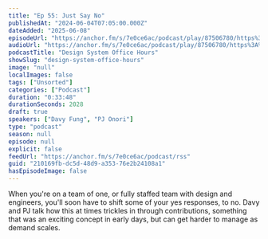 ```yaml
---
title: "Ep 55: Just Say No"
publishedAt: "2024-06-04T07:05:00.000Z"
dateAdded: "2025-06-08"
episodeUrl: "https://anchor.fm/s/7e0ce6ac/podcast/play/87506780/https%3A%2F%2Fd3ctxlq1ktw2nl.cloudfront.net%2Fstaging%2F2024-5-2%2F379482756-44100-2-e969b62c54a7a.m4a"
audioUrl: "https://anchor.fm/s/7e0ce6ac/podcast/play/87506780/https%3A%2F%2Fd3ctxlq1ktw2nl.cloudfront.net%2Fstaging%2F2024-5-2%2F379482756-44100-2-e969b62c54a7a.m4a"
podcastTitle: "Design System Office Hours"
showSlug: "design-system-office-hours"
image: "null"
localImages: false
tags: ["Unsorted"]
categories: ["Podcast"]
duration: "0:33:48"
durationSeconds: 2028
draft: true
speakers: ["Davy Fung", "PJ Onori"]
type: "podcast"
season: null
episode: null
explicit: false
feedUrl: "https://anchor.fm/s/7e0ce6ac/podcast/rss"
guid: "210169fb-dc5d-48d9-a353-76e2b24108a1"
hasEpisodeImage: false
---
```

When you're on a team of one, or fully staffed team with design and engineers, you'll soon have to shift some of your yes responses, to no. Davy and PJ talk how this at times trickles in through contributions, something that was an exciting concept in early days, but can get harder to manage as demand scales.
